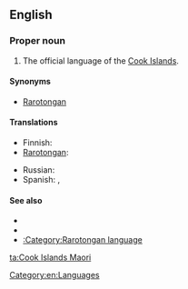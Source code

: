==English==

===Proper noun===
{{en-proper noun|head=[[Cook Islands]] [[Maori]]}}

# The official language of the [[Cook Islands]].

====Synonyms====
* [[Rarotongan]]

====Translations====
{{trans-top|official language of the Cook Islands}}
* Finnish: {{t+|fi|rarotonga}}
* [[Rarotongan]]: {{tø|rar|Māori Kūki 'Āirani}}
{{trans-mid}}
* Russian: {{t-|ru|кукский}}
* Spanish: {{t-|es|maorí de Islas Cook|m}}, {{t-|es|rarotongano|m}}
{{trans-bottom}}

====See also====
* {{ethnologue|code=rar}}
* {{pedialite|Cook Islands Maori}}
* [[:Category:Rarotongan language]]

[[Category:en:Languages]]

[[ta:Cook Islands Maori]]